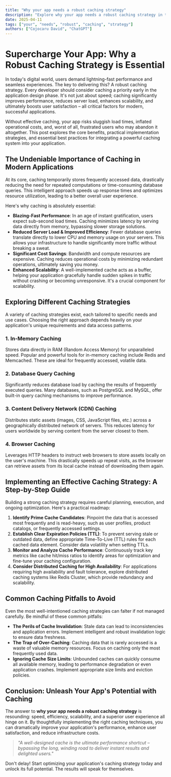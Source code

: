 ```yaml
---
title: "Why your app needs a robust caching strategy"
description: "Explore why your app needs a robust caching strategy in this detailed guide, offering insights, strategies, and practical tips to enhance your understanding and application of the topic."
date: 2025-04-11
tags: ["your", "needs", "robust", "caching", "strategy"]
authors: ["Cojocaru David", "ChatGPT"]
---
```


# Supercharge Your App: Why a Robust Caching Strategy is Essential

In today's digital world, users demand lightning-fast performance and seamless experiences. The key to delivering this? A robust caching strategy. Every developer should consider caching a priority early in the application design phase. It's not just about speed; caching significantly improves performance, reduces server load, enhances scalability, and ultimately boosts user satisfaction – all critical factors for modern, successful applications.

Without effective caching, your app risks sluggish load times, inflated operational costs, and, worst of all, frustrated users who may abandon it altogether. This post explores the core benefits, practical implementation strategies, and essential best practices for integrating a powerful caching system into your application.

## The Undeniable Importance of Caching in Modern Applications

At its core, caching temporarily stores frequently accessed data, drastically reducing the need for repeated computations or time-consuming database queries. This intelligent approach speeds up response times and optimizes resource utilization, leading to a better overall user experience.

Here's why caching is absolutely essential:

- **Blazing-Fast Performance**: In an age of instant gratification, users expect sub-second load times. Caching minimizes latency by serving data directly from memory, bypassing slower storage solutions.
- **Reduced Server Load & Improved Efficiency**: Fewer database queries translate directly to lower CPU and memory usage on your servers. This allows your infrastructure to handle significantly more traffic without breaking a sweat.
- **Significant Cost Savings**: Bandwidth and compute resources are expensive. Caching reduces operational costs by minimizing redundant operations, ultimately saving you money.
- **Enhanced Scalability**: A well-implemented cache acts as a buffer, helping your application gracefully handle sudden spikes in traffic without crashing or becoming unresponsive. It's a crucial component for scalability.

## Exploring Different Caching Strategies

A variety of caching strategies exist, each tailored to specific needs and use cases. Choosing the right approach depends heavily on your application's unique requirements and data access patterns.

### 1. In-Memory Caching

Stores data directly in RAM (Random Access Memory) for unparalleled speed. Popular and powerful tools for in-memory caching include Redis and Memcached. These are ideal for frequently accessed, volatile data.

### 2. Database Query Caching

Significantly reduces database load by caching the results of frequently executed queries. Many databases, such as PostgreSQL and MySQL, offer built-in query caching mechanisms to improve performance.

### 3. Content Delivery Network (CDN) Caching

Distributes static assets (images, CSS, JavaScript files, etc.) across a geographically distributed network of servers. This reduces latency for users worldwide by serving content from the server closest to them.

### 4. Browser Caching

Leverages HTTP headers to instruct web browsers to store assets locally on the user's machine. This drastically speeds up repeat visits, as the browser can retrieve assets from its local cache instead of downloading them again.

## Implementing an Effective Caching Strategy: A Step-by-Step Guide

Building a strong caching strategy requires careful planning, execution, and ongoing optimization. Here's a practical roadmap:

1. **Identify Prime Cache Candidates**: Pinpoint the data that is accessed most frequently and is read-heavy, such as user profiles, product catalogs, or frequently accessed settings.
2. **Establish Clear Expiration Policies (TTL)**: To prevent serving stale or outdated data, define appropriate Time-To-Live (TTL) rules for each cached data element. Consider data volatility when setting TTLs.
3. **Monitor and Analyze Cache Performance**: Continuously track key metrics like cache hit/miss ratios to identify areas for optimization and fine-tune your caching configuration.
4. **Consider Distributed Caching for High Availability**: For applications requiring high availability and fault tolerance, explore distributed caching systems like Redis Cluster, which provide redundancy and scalability.

## Common Caching Pitfalls to Avoid

Even the most well-intentioned caching strategies can falter if not managed carefully. Be mindful of these common pitfalls:

- **The Perils of Cache Invalidation**: Stale data can lead to inconsistencies and application errors. Implement intelligent and robust invalidation logic to ensure data freshness.
- **The Trap of Over-Caching**: Caching data that is rarely accessed is a waste of valuable memory resources. Focus on caching only the most frequently used data.
- **Ignoring Cache Size Limits**: Unbounded caches can quickly consume all available memory, leading to performance degradation or even application crashes. Implement appropriate size limits and eviction policies.

## Conclusion: Unleash Your App's Potential with Caching

The answer to **why your app needs a robust caching strategy** is resounding: speed, efficiency, scalability, and a superior user experience all hinge on it. By thoughtfully implementing the right caching techniques, you can dramatically improve your application's performance, enhance user satisfaction, and reduce infrastructure costs.

> _"A well-designed cache is the ultimate performance shortcut – bypassing the long, winding road to deliver instant results and delighted users."_

Don't delay! Start optimizing your application's caching strategy today and unlock its full potential. The results will speak for themselves.
